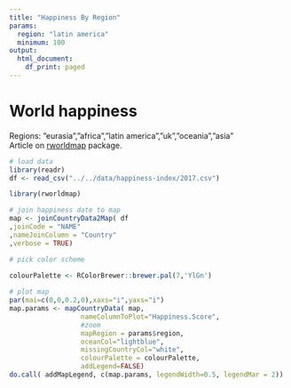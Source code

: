 ```yaml
---
title: "Happiness By Region"
params:
  region: "latin america"
  minimum: 100
output:
  html_document:
    df_print: paged
---
```


# World happiness  
Regions:  ”eurasia”,”africa”,”latin america”,”uk”,”oceania”,”asia"  
Article on [rworldmap](http://colorado.rstudio.com/rstudio/s/ce6086fe78a415709b3b4/files/R/x86_64-pc-linux-gnu-library/3.4/rworldmap/doc/rworldmap.pdf) package.

```r
# load data
library(readr)
df <- read_csv("../../data/happiness-index/2017.csv")
```

```r
library(rworldmap)

# join happiness date to map
map <- joinCountryData2Map( df
,joinCode = "NAME"
,nameJoinColumn = "Country"
,verbose = TRUE)

# pick color scheme

colourPalette <- RColorBrewer::brewer.pal(7,'YlGn')
                                          
# plot map
par(mai=c(0,0,0.2,0),xaxs="i",yaxs="i")
map.params <- mapCountryData( map,
                  nameColumnToPlot="Happiness.Score",
                  #zoom
                  mapRegion = params$region,
                  oceanCol="lightblue",
                  missingCountryCol="white",
                  colourPalette = colourPalette,
                  addLegend=FALSE)
do.call( addMapLegend, c(map.params, legendWidth=0.5, legendMar = 2))
```



